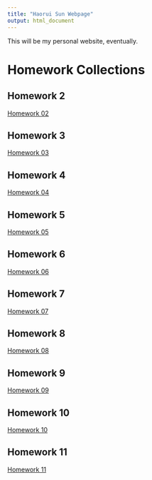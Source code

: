 ```yaml
---
title: "Haorui Sun Webpage"
output: html_document
---
```



This will be my personal website, eventually. 

# Homework Collections

## Homework 2
[Homework 02](Homework_02.html)

## Homework 3
[Homework 03](homework_3.html)

## Homework 4
[Homework 04](homework4.html)

## Homework 5
[Homework 05](homework5.html)

## Homework 6
[Homework 06](homework6.html)

## Homework 7
[Homework 07](homework7.html)

## Homework 8
[Homework 08](homework8.html)

## Homework 9
[Homework 09](homework9.html)

## Homework 10
[Homework 10](homework10.html)

## Homework 11
[Homework 11](homework11.html)